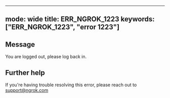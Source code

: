 
---
mode: wide
title: ERR_NGROK_1223
keywords: ["ERR_NGROK_1223", "error 1223"]
---

## Message
You are logged out, please log back in.




## Further help
If you're having trouble resolving this error, please reach out to [support@ngrok.com](mailto:support@ngrok.com?subject=Help%20with%20ERR_NGROK_1223)

